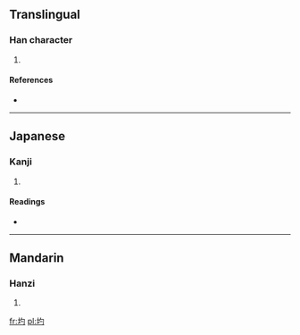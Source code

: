 ==Translingual==

===Han character===
{{Han char|rn=32|rad=土|as=03|sn=6|four=4712<sub>0</sub>|canj=土心戈 (GPI)}}

# {{defn|Han|sort=土03}}

====References====
* {{Han ref|kx=0224.160|dkj=04895|dj=0459.010|hdz=10420.050|uh=5734|ud=22324|bh=C9CA|bd=51658}}

----

==Japanese==

===Kanji===
{{ja-kanji|grade=|rs=土03}}

# {{defn|Japanese|sort=土03}}

====Readings====
* {{ja-readings|on=[[しゃく]] (shaku), [[さく]] (saku)|kun=[[あと]] (ato)}}

----

==Mandarin==

===Hanzi===
{{cmn-hanzi|pin=[[zhuó]] ([[zhuo2]])|wg=cho<sup>2</sup>}}

# {{defn|Mandarin|sort=土03}}

[[fr:圴]]
[[pl:圴]]